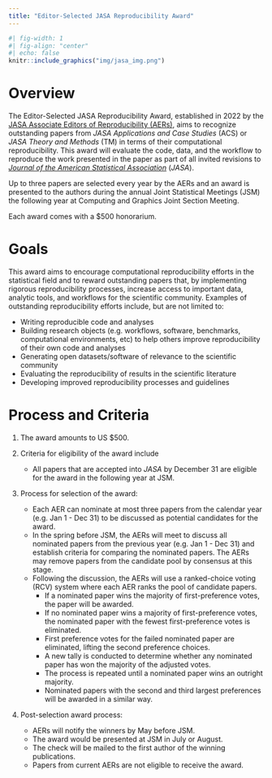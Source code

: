 ```yaml
---
title: "Editor-Selected JASA Reproducibility Award"
---
```



```r
#| fig-width: 1
#| fig-align: "center"
#| echo: false
knitr::include_graphics("img/jasa_img.png")
```


# Overview

The Editor-Selected JASA Reproducibility Award, established in 2022 by the [JASA Associate Editors of Reproducibility (AERs)](about.qmd), aims to recognize outstanding papers from *JASA Applications and Case Studies* (ACS) or *JASA Theory and Methods* (TM) in terms of their computational reproducibility. 
This award will evaluate the code, data, and the workflow to reproduce the work presented in the paper as part of all invited revisions to [*Journal of the American Statistical Association*](https://www.tandfonline.com/journals/uasa20) (*JASA*). 

Up to three papers are selected every year by the AERs and an award is presented to the authors during the annual Joint Statistical Meetings (JSM) the following year at Computing and Graphics Joint Section Meeting. 

Each award comes with a $500 honorarium. 

# Goals

This award aims to encourage computational reproducibility efforts in the statistical field and to reward outstanding papers that, by implementing rigorous reproducibility processes, increase access to important data, analytic tools, and workflows for the scientific community. Examples of outstanding reproducibility efforts include, but are not limited to:

- Writing reproducible code and analyses
- Building research objects (e.g. workflows, software, benchmarks, computational environments, etc) to help others improve reproducibility of their own code and analyses
- Generating open datasets/software of relevance to the scientific community
- Evaluating the reproducibility of results in the scientific literature
- Developing improved reproducibility processes and guidelines

# Process and Criteria

1. The award amounts to US $500.
2. Criteria for eligibility of the award include 

    - All papers that are accepted into *JASA* by December 31 are eligible for the award in the following year at JSM. 
    
3. Process for selection of the award: 

    - Each AER can nominate at most three papers from the calendar year (e.g. Jan 1 - Dec 31) to be discussed as potential candidates for the award.
    - In the spring before JSM, the AERs will meet to discuss all nominated papers from the previous year (e.g. Jan 1 - Dec 31) and establish criteria for comparing the nominated papers. The AERs may remove papers from the candidate pool by consensus at this stage.
    - Following the discussion, the AERs will use a ranked-choice voting (RCV) system where each AER ranks the pool of candidate papers.
        - If a nominated paper wins the majority of first-preference votes, the paper will be awarded. 
        - If no nominated paper wins a majority of first-preference votes, the nominated paper with the fewest first-preference votes is eliminated. 
        - First preference votes for the failed nominated paper are eliminated, lifting the second preference choices. 
        - A new tally is conducted to determine whether any nominated paper has won the majority of the adjusted votes. 
        - The process is repeated until a nominated paper wins an outright majority. 
        - Nominated papers with the second and third largest preferences will be awarded in a similar way.
 
4. Post-selection award process: 

    - AERs will notify the winners by May before JSM.
    - The award would be presented at JSM in July or August. 
    - The check will be mailed to the first author of the winning publications.
    - Papers from current AERs are not eligible to receive the award. 


